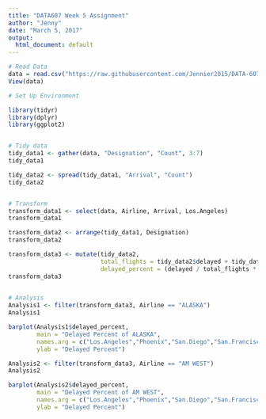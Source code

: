 ```yaml
---
title: "DATA607 Week 5 Assignment"
author: "Jenny"
date: "March 5, 2017"
output:
  html_document: default
---
```


```r

# Read Data
data = read.csv("https://raw.githubusercontent.com/Jennier2015/DATA-607/master/Week%205%20Assignment/arrival_delays.csv")
View(data)

# Set Up Environment

library(tidyr)
library(dplyr)
library(ggplot2)


# Tidy data
tidy_data1 <- gather(data, "Designation", "Count", 3:7)
tidy_data1

tidy_data2 <- spread(tidy_data1, "Arrival", "Count")
tidy_data2


# Transform
transform_data1 <- select(data, Airline, Arrival, Los.Angeles)
transform_data1

transform_data2 <- arrange(tidy_data1, Designation)
transform_data2

transform_data3 <- mutate(tidy_data2,
                          total_flights = tidy_data2$delayed + tidy_data2$`on time`,
                          delayed_percent = (delayed / total_flights * 100))
transform_data3
                    

# Analysis
Analysis1 <- filter(transform_data3, Airline == "ALASKA")
Analysis1

barplot(Analysis1$delayed_percent,
        main = "Delayed Percent of ALASKA",
        names.arg = c("Los.Angeles","Phoenix","San.Diego","San.Francisco","Seattle"),
        ylab = "Delayed Percent")

Analysis2 <- filter(transform_data3, Airline == "AM WEST")
Analysis2

barplot(Analysis2$delayed_percent,
        main = "Delayed Percent of AM WEST",
        names.arg = c("Los.Angeles","Phoenix","San.Diego","San.Francisco","Seattle"),
        ylab = "Delayed Percent")

```



